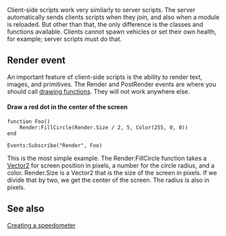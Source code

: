 Client-side scripts work very similarly to server scripts. The server automatically sends clients scripts when they join, and also when a module is reloaded. But other than that, the only difference is the classes and functions available. Clients cannot spawn vehicles or set their own health, for example; server scripts must do that.

==Render event==

An important feature of client-side scripts is the ability to render text, images, and primitives. The Render and PostRender events are where you should call [[Lua/Client/Render|drawing functions]]. They will not work anywhere else.

====Draw a red dot in the center of the screen====

<syntaxhighlight>
function Foo()
	Render:FillCircle(Render.Size / 2, 5, Color(255, 0, 0))
end

Events:Subscribe("Render", Foo)
</syntaxhighlight>

This is the most simple example. The Render:FillCircle function takes a [[Lua/Shared/Vector2|Vector2]] for screen position in pixels, a number for the circle radius, and a color. Render.Size is a Vector2 that is the size of the screen in pixels. If we divide that by two, we get the center of the screen. The radius is also in pixels.

==See also==

[[Lua/Tutorials/Intermediate/Creating a speedometer|Creating a speedometer]]